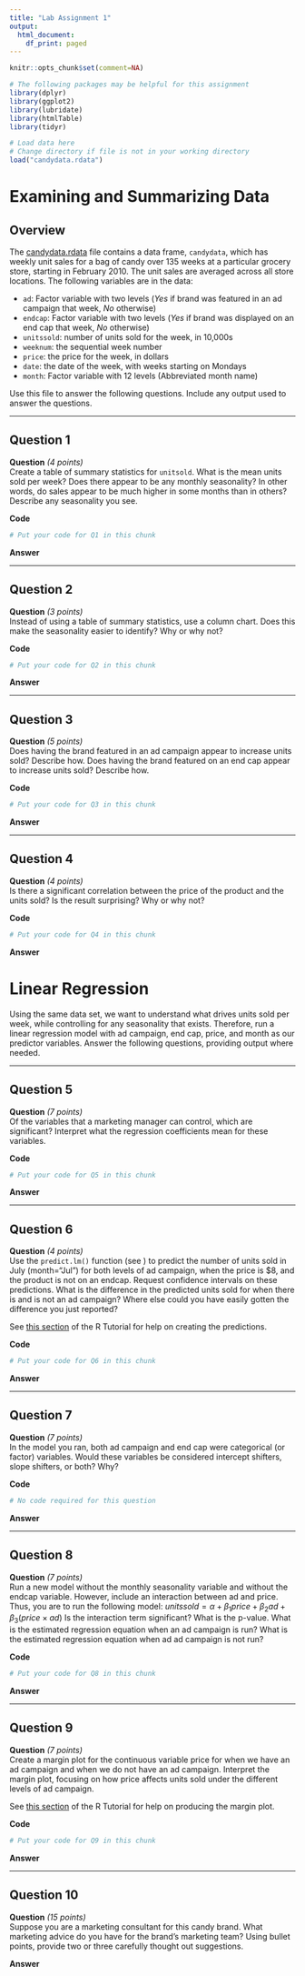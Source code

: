 ```yaml
---
title: "Lab Assignment 1"
output:
  html_document:
    df_print: paged
---
```

```r
knitr::opts_chunk$set(comment=NA)
```

```r
# The following packages may be helpful for this assignment
library(dplyr)
library(ggplot2)
library(lubridate)
library(htmlTable)
library(tidyr)
```

```r
# Load data here
# Change directory if file is not in your working directory
load("candydata.rdata")
```

# Examining and Summarizing Data

## Overview

The [candydata.rdata](./candydata.rdata) file contains a data frame, `candydata`, which has weekly unit sales for a bag of candy over 135 weeks at a particular grocery store, starting in February 2010.  The unit sales are averaged across all store locations. The following variables are in the data:

* `ad`: Factor variable with two levels (*Yes* if brand was featured in an ad campaign that week, *No* otherwise)
* `endcap`: Factor variable with two levels (*Yes* if brand was displayed on an end cap that week, *No* otherwise)
* `unitssold`: number of units sold for the week, in 10,000s
* `weeknum`: the sequential week number
* `price`: the price for the week, in dollars
* `date`: the date of the week, with weeks starting on Mondays
* `month`: Factor variable with 12 levels (Abbreviated month name)

Use this file to answer the following questions.  Include any output used to answer the questions.

---

## Question 1

**Question** *(4 points)*  
Create a table of summary statistics for `unitsold`.  What is the mean units sold per week? Does there appear to be any monthly seasonality?  In other words, do sales appear to be much higher in some months than in others?  Describe any seasonality you see.

**Code**
```r
# Put your code for Q1 in this chunk
```
**Answer**

---

## Question 2

**Question** *(3 points)*  
Instead of using a table of summary statistics, use a column chart.  Does this make the seasonality easier to identify?  Why or why not?

**Code**
```r
# Put your code for Q2 in this chunk
```
**Answer**

---

## Question 3

**Question** *(5 points)*  
Does having the brand featured in an ad campaign appear to increase units sold? Describe how.  Does having the brand featured on an end cap appear to increase units sold? Describe how.

**Code**
``` r
# Put your code for Q3 in this chunk
```
**Answer**

---

## Question 4

**Question** *(4 points)*  
Is there a significant correlation between the price of the product and the units sold? Is the result surprising? Why or why not?

**Code**
```r
# Put your code for Q4 in this chunk
```
**Answer**


# Linear Regression

Using the same data set, we want to understand what drives units sold per week, while controlling for any seasonality that exists.  Therefore, run a linear regression model with ad campaign, end cap, price, and month as our predictor variables. Answer the following questions, providing output where needed. 

---

## Question 5

**Question** *(7 points)*  
Of the variables that a marketing manager can control, which are significant?  Interpret what the regression coefficients mean for these variables.

**Code**
```r
# Put your code for Q5 in this chunk
```
**Answer**

---

## Question 6

**Question** *(4 points)*  
Use the `predict.lm()` function (see ) to predict the number of units sold in July (month="Jul") for both levels of ad campaign, when the price is $8, and the product is not on an endcap. Request confidence intervals on these predictions. What is the difference in the predicted units sold for when there is and is not an ad campaign?  Where else could you have easily gotten the difference you just reported?

See [this section](https://jdmeyer73.github.io/MKT4320RTut/linear-regression.html#prediction) of the R Tutorial for help on creating the predictions.

**Code**
```r
# Put your code for Q6 in this chunk
```
**Answer**

---

## Question 7

**Question** *(7 points)*  
In the model you ran, both ad campaign and end cap were categorical (or factor) variables. Would these variables be considered intercept shifters, slope shifters, or both?  Why?

**Code**
```r
# No code required for this question
```
**Answer**

---

## Question 8

**Question** *(7 points)*  
Run a new model without the monthly seasonality variable and without the endcap variable. However, include an interaction between ad and price.  Thus, you are to run the following model:
$unitssold=\alpha+\beta_1price+\beta_2ad+\beta_3(price\times ad)$
Is the interaction term significant?  What is the p-value.  What is the estimated regression equation when an ad campaign is run?  What is the estimated regression equation when ad ad campaign is not run?

**Code**
```r
# Put your code for Q8 in this chunk
```
**Answer**

---

## Question 9

**Question** *(7 points)*  
Create a margin plot for the continuous variable price for when we have an ad campaign and when we do not have an ad campaign. Interpret the margin plot, focusing on how price affects units sold under the different levels of ad campaign.

See [this section](https://jdmeyer73.github.io/MKT4320RTut/linear-regression.html#continuous-iv-at-levels-of-factor-iv) of the R Tutorial for help on producing the margin plot.

**Code**
```r
# Put your code for Q9 in this chunk
```
**Answer**

---

## Question 10

**Question** *(15 points)*  
Suppose you are a marketing consultant for this candy brand.  What marketing advice do you have for the brand’s marketing team?  Using bullet points, provide two or three carefully thought out suggestions.

**Answer**

